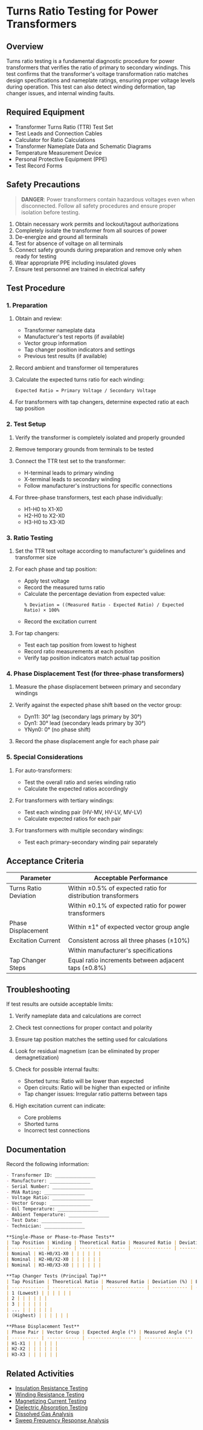 # Turns Ratio Testing for Power Transformers

## Overview

Turns ratio testing is a fundamental diagnostic procedure for power transformers that verifies the ratio of primary to secondary windings. This test confirms that the transformer's voltage transformation ratio matches design specifications and nameplate ratings, ensuring proper voltage levels during operation. This test can also detect winding deformation, tap changer issues, and internal winding faults.

## Required Equipment

- Transformer Turns Ratio (TTR) Test Set
- Test Leads and Connection Cables
- Calculator for Ratio Calculations
- Transformer Nameplate Data and Schematic Diagrams
- Temperature Measurement Device
- Personal Protective Equipment (PPE)
- Test Record Forms

## Safety Precautions

> **DANGER**: Power transformers contain hazardous voltages even when disconnected. Follow all safety procedures and ensure proper isolation before testing.

1. Obtain necessary work permits and lockout/tagout authorizations
2. Completely isolate the transformer from all sources of power
3. De-energize and ground all terminals
4. Test for absence of voltage on all terminals
5. Connect safety grounds during preparation and remove only when ready for testing
6. Wear appropriate PPE including insulated gloves
7. Ensure test personnel are trained in electrical safety

## Test Procedure

### 1. Preparation

1. Obtain and review:
   - Transformer nameplate data
   - Manufacturer's test reports (if available)
   - Vector group information
   - Tap changer position indicators and settings
   - Previous test results (if available)

2. Record ambient and transformer oil temperatures
3. Calculate the expected turns ratio for each winding:
   ```
   Expected Ratio = Primary Voltage / Secondary Voltage
   ```
4. For transformers with tap changers, determine expected ratio at each tap position

### 2. Test Setup

1. Verify the transformer is completely isolated and properly grounded
2. Remove temporary grounds from terminals to be tested
3. Connect the TTR test set to the transformer:
   - H-terminal leads to primary winding
   - X-terminal leads to secondary winding
   - Follow manufacturer's instructions for specific connections

4. For three-phase transformers, test each phase individually:
   - H1-H0 to X1-X0
   - H2-H0 to X2-X0
   - H3-H0 to X3-X0

### 3. Ratio Testing

1. Set the TTR test voltage according to manufacturer's guidelines and transformer size
2. For each phase and tap position:
   - Apply test voltage
   - Record the measured turns ratio
   - Calculate the percentage deviation from expected value:
     ```
     % Deviation = ((Measured Ratio - Expected Ratio) / Expected Ratio) × 100%
     ```
   - Record the excitation current

3. For tap changers:
   - Test each tap position from lowest to highest
   - Record ratio measurements at each position
   - Verify tap position indicators match actual tap position

### 4. Phase Displacement Test (for three-phase transformers)

1. Measure the phase displacement between primary and secondary windings
2. Verify against the expected phase shift based on the vector group:
   - Dyn11: 30° lag (secondary lags primary by 30°)
   - Dyn1: 30° lead (secondary leads primary by 30°)
   - YNyn0: 0° (no phase shift)

3. Record the phase displacement angle for each phase pair

### 5. Special Considerations

1. For auto-transformers:
   - Test the overall ratio and series winding ratio
   - Calculate the expected ratios accordingly

2. For transformers with tertiary windings:
   - Test each winding pair (HV-MV, HV-LV, MV-LV)
   - Calculate expected ratios for each pair

3. For transformers with multiple secondary windings:
   - Test each primary-secondary winding pair separately

## Acceptance Criteria

| Parameter | Acceptable Performance |
| --------- | ---------------------- |
| Turns Ratio Deviation | Within ±0.5% of expected ratio for distribution transformers |
| | Within ±0.1% of expected ratio for power transformers |
| Phase Displacement | Within ±1° of expected vector group angle |
| Excitation Current | Consistent across all three phases (±10%) |
| | Within manufacturer's specifications |
| Tap Changer Steps | Equal ratio increments between adjacent taps (±0.8%) |

## Troubleshooting

If test results are outside acceptable limits:

1. Verify nameplate data and calculations are correct
2. Check test connections for proper contact and polarity
3. Ensure tap position matches the setting used for calculations
4. Look for residual magnetism (can be eliminated by proper demagnetization)
5. Check for possible internal faults:
   - Shorted turns: Ratio will be lower than expected
   - Open circuits: Ratio will be higher than expected or infinite
   - Tap changer issues: Irregular ratio patterns between taps

6. High excitation current can indicate:
   - Core problems
   - Shorted turns
   - Incorrect test connections

## Documentation

Record the following information:

```markdown
- Transformer ID: _______________
- Manufacturer: _______________
- Serial Number: _______________
- MVA Rating: _______________
- Voltage Ratio: _______________
- Vector Group: _______________
- Oil Temperature: _______________
- Ambient Temperature: _______________
- Test Date: _______________
- Technician: _______________

**Single-Phase or Phase-to-Phase Tests**
| Tap Position | Winding | Theoretical Ratio | Measured Ratio | Deviation (%) | Excitation Current (mA) | Pass/Fail |
| ------------ | ------- | ----------------- | -------------- | ------------- | ----------------------- | --------- |
| Nominal | H1-H0/X1-X0 | | | | | |
| Nominal | H2-H0/X2-X0 | | | | | |
| Nominal | H3-H0/X3-X0 | | | | | |

**Tap Changer Tests (Principal Tap)**
| Tap Position | Theoretical Ratio | Measured Ratio | Deviation (%) | Excitation Current (mA) | Pass/Fail |
| ------------ | ----------------- | -------------- | ------------- | ----------------------- | --------- |
| 1 (Lowest) | | | | | |
| 2 | | | | | |
| 3 | | | | | |
| ... | | | | | |
| (Highest) | | | | | |

**Phase Displacement Test**
| Phase Pair | Vector Group | Expected Angle (°) | Measured Angle (°) | Deviation (°) | Pass/Fail |
| ---------- | ------------ | ------------------ | ------------------ | ------------- | --------- |
| H1-X1 | | | | | |
| H2-X2 | | | | | |
| H3-X3 | | | | | |
```

## Related Activities

- [Insulation Resistance Testing](/docs/transformer/power-transformer/ins-resist)
- [Winding Resistance Testing](/docs/transformer/power-transformer/wind-resist)
- [Magnetizing Current Testing](/docs/transformer/power-transformer/mag-current)
- [Dielectric Absorption Testing](/docs/transformer/power-transformer/dielec-absorp)
- [Dissolved Gas Analysis](/docs/transformer/power-transformer/diss-gas-analysis)
- [Sweep Frequency Response Analysis](/docs/transformer/power-transformer/sweep-freq-resp)
